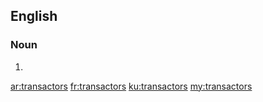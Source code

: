 ==English==

===Noun===
{{head|en}}

# {{plural of|transactor}}

[[ar:transactors]]
[[fr:transactors]]
[[ku:transactors]]
[[my:transactors]]